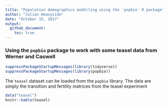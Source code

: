 ```yaml
---
title: "Population demographics modelling using the `popbio` R package"
author: "Julian Heavyside"
date: "October 15, 2017"
output: 
  github_document:
    toc: true
---
```


### Using the `popbio` package to work with some teasel data from Werner and Caswell

```r
suppressPackageStartupMessages(library(tidyverse))
suppressPackageStartupMessages(library(popbio))
```

The `teasel` dataset can be loaded from the `popbio` library. The data are simply the transition and fertility matrices from the teasel experiment
```r
data("teasel")
knitr::kable(teasel)
```

